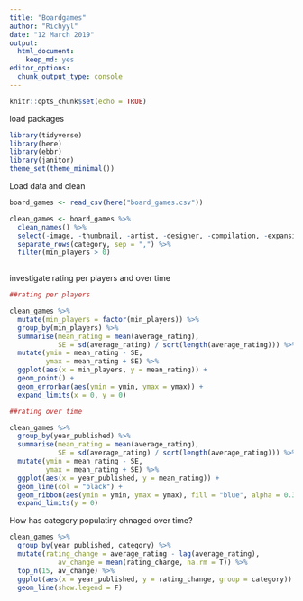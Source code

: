 ```yaml
---
title: "Boardgames"
author: "Richyyl"
date: "12 March 2019"
output: 
  html_document: 
    keep_md: yes
editor_options: 
  chunk_output_type: console
---
```


```r
knitr::opts_chunk$set(echo = TRUE)
```

load packages
```r

library(tidyverse)
library(here)
library(ebbr)
library(janitor)
theme_set(theme_minimal())

```

Load data and clean
```r

board_games <- read_csv(here("board_games.csv"))

clean_games <- board_games %>%
  clean_names() %>%
  select(-image, -thumbnail, -artist, -designer, -compilation, -expansion) %>%
  separate_rows(category, sep = ",") %>%
  filter(min_players > 0)
  

```

investigate rating per players and over time
```r

##rating per players

clean_games %>%
  mutate(min_players = factor(min_players)) %>%
  group_by(min_players) %>%
  summarise(mean_rating = mean(average_rating),
            SE = sd(average_rating) / sqrt(length(average_rating))) %>%
  mutate(ymin = mean_rating - SE,
         ymax = mean_rating + SE) %>% 
  ggplot(aes(x = min_players, y = mean_rating)) +
  geom_point() +
  geom_errorbar(aes(ymin = ymin, ymax = ymax)) +
  expand_limits(x = 0, y = 0)

##rating over time

clean_games %>%
  group_by(year_published) %>%
  summarise(mean_rating = mean(average_rating),
            SE = sd(average_rating) / sqrt(length(average_rating))) %>%
  mutate(ymin = mean_rating - SE,
         ymax = mean_rating + SE) %>% 
  ggplot(aes(x = year_published, y = mean_rating)) +
  geom_line(col = "black") +
  geom_ribbon(aes(ymin = ymin, ymax = ymax), fill = "blue", alpha = 0.3) +
  expand_limits(y = 0)


```

How has category populatiry chnaged over time?
```r

clean_games %>%
  group_by(year_published, category) %>%
  mutate(rating_change = average_rating - lag(average_rating),
            av_change = mean(rating_change, na.rm = T)) %>%
  top_n(15, av_change) %>%
  ggplot(aes(x = year_published, y = rating_change, group = category)) +
  geom_line(show.legend = F)



```

